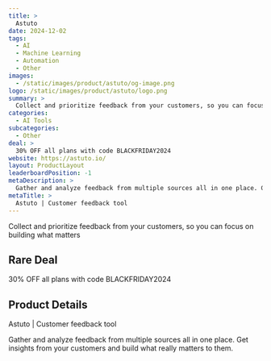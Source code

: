 ```yaml
---
title: >
  Astuto
date: 2024-12-02
tags:
  - AI
  - Machine Learning
  - Automation
  - Other
images:
  - /static/images/product/astuto/og-image.png
logo: /static/images/product/astuto/logo.png
summary: >
  Collect and prioritize feedback from your customers, so you can focus on building what matters
categories:
  - AI Tools
subcategories:
  - Other
deal: >
  30% OFF all plans with code BLACKFRIDAY2024
website: https://astuto.io/
layout: ProductLayout
leaderboardPosition: -1
metaDescription: >
  Gather and analyze feedback from multiple sources all in one place. Get insights from your customers and build what really matters to them.
metaTitle: >
  Astuto | Customer feedback tool
---
```

Collect and prioritize feedback from your customers, so you can focus on building what matters

## Rare Deal

30% OFF all plans with code BLACKFRIDAY2024

## Product Details

Astuto | Customer feedback tool

Gather and analyze feedback from multiple sources all in one place. Get insights from your customers and build what really matters to them.
